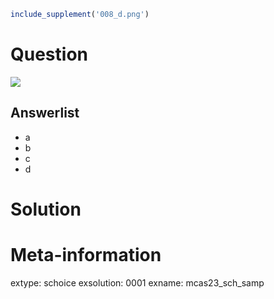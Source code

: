 ```r
include_supplement('008_d.png')
```

Question
========

![](008_d.png)

Answerlist
--------
* a
* b
* c
* d

Solution
========

Meta-information
============
extype: schoice
exsolution: 0001
exname: mcas23_sch_samp
